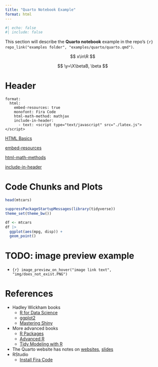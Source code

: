 ```yaml
---
title: "Quarto Notebook Example"
format: html
---
```


```r
#| echo: false
#| include: false
```

This section will describe the **Quarto notebook** example in the repo's `{r} repo_link("examples folder", "examples/quarto/quarto.qmd")`.

$$
x\in\R
$$

$$
\y=\X\betaB, \beta
$$

# Header

```
format:
  html:
    embed-resources: true
    monofont: Fira Code
    html-math-method: mathjax
    include-in-header:
      - text: <script type="text/javascript" src="./latex.js"></script>
```

[HTML Basics](https://quarto.org/docs/output-formats/html-basics.html)

[embed-resources](https://quarto.org/docs/output-formats/html-basics.html#self-contained)

[html-math-methods](https://quarto.org/docs/output-formats/html-basics.html#latex-equations)

[include-in-header](https://quarto.org/docs/output-formats/html-basics.html#includes)


# Code Chunks and Plots

```r
head(mtcars)
```



```r
suppressPackageStartupMessages(library(tidyverse))
theme_set(theme_bw())

df <- mtcars
df |>
  ggplot(aes(mpg, disp)) +
  geom_point()
```




# TODO: image preview example

- `{r} image_preview_on_hover("image link text", "img/does_not_exist.PNG")`


# References

- Hadley Wickham books
  - [R for Data Science](https://r4ds.had.co.nz/)
  - [ggplot2](https://ggplot2-book.org/)
  - [Mastering Shiny](https://mastering-shiny.org/)
- More advanced books
  - [R Packages](https://r-pkgs.org/)
  - [Advanced R](https://adv-r.hadley.nz/)
  - [Tidy Modeling with R](https://www.tmwr.org/)
- The Quarto website has notes on [websites](https://quarto.org/docs/websites/), [slides](https://quarto.org/docs/presentations/revealjs/)
- RStudio
  - [Install Fira Code](https://github.com/tonsky/FiraCode/wiki/RStudio-instructions)

